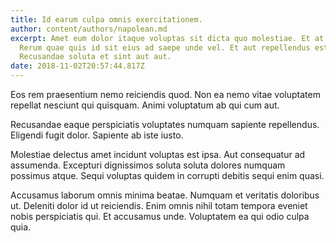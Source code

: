 ```yaml
---
title: Id earum culpa omnis exercitationem.
author: content/authors/napolean.md
excerpt: Amet eum dolor itaque voluptas sit dicta quo molestiae. Et at voluptas.
  Rerum quae quis id sit eius ad saepe unde vel. Et aut repellendus est ut.
  Recusandae soluta et sint aut aut.
date: 2018-11-02T20:57:44.817Z
---
```

Eos rem praesentium nemo reiciendis quod. Non ea nemo vitae voluptatem repellat nesciunt qui quisquam. Animi voluptatum ab qui cum aut.
 Recusandae eaque perspiciatis voluptates numquam sapiente repellendus. Eligendi fugit dolor. Sapiente ab iste iusto.
 Molestiae delectus amet incidunt voluptas est ipsa. Aut consequatur ad assumenda. Excepturi dignissimos soluta soluta dolores numquam possimus atque. Sequi voluptas quidem in corrupti debitis sequi enim quasi.
 Accusamus laborum omnis minima beatae. Numquam et veritatis doloribus ut. Deleniti dolor id ut reiciendis. Enim omnis nihil totam tempora eveniet nobis perspiciatis qui. Et accusamus unde. Voluptatem ea qui odio culpa quia.